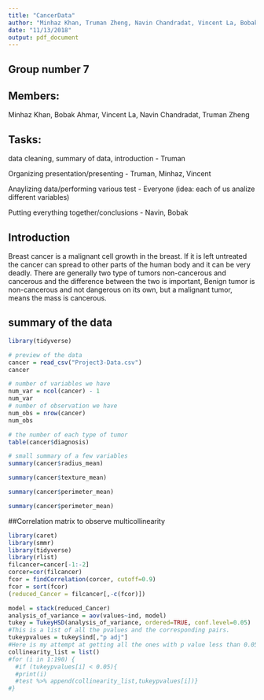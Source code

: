 ```yaml
---
title: "CancerData"
author: "Minhaz Khan, Truman Zheng, Navin Chandradat, Vincent La, Bobak Ahmar"
date: "11/13/2018"
output: pdf_document
---
```


## Group number 7
## Members:
Minhaz Khan,
Bobak Ahmar,
Vincent La,
Navin Chandradat,
Truman Zheng

## Tasks:
data cleaning, summary of data, introduction - Truman

Organizing presentation/presenting - Truman, Minhaz, Vincent

Anaylizing data/performing various test - Everyone 
(idea: each of us analize different variables)

Putting everything together/conclusions - Navin, Bobak


## Introduction
Breast cancer is a malignant cell growth in the breast. If it is left untreated the cancer can spread to other parts of the human body and it can be very deadly. There are generally two type of tumors non-cancerous and cancerous and the difference between the two is important, Benign tumor is non-cancerous and not dangerous on its own, but a malignant tumor, means the mass is cancerous.


## summary of the data
```r
library(tidyverse)
```

```r
# preview of the data
cancer = read_csv("Project3-Data.csv")
cancer
```
```r
# number of variables we have
num_var = ncol(cancer) - 1
num_var
# number of observation we have
num_obs = nrow(cancer)
num_obs
```

```r
# the number of each type of tumor
table(cancer$diagnosis)
```

```r
# small summary of a few variables
summary(cancer$radius_mean)

summary(cancer$texture_mean)

summary(cancer$perimeter_mean)

summary(cancer$perimeter_mean)
```

##Correlation matrix to observe multicollinearity 
```r
library(caret)
library(smmr)
library(tidyverse)
library(rlist)
filcancer=cancer[-1:-2]
corcer=cor(filcancer)
fcor = findCorrelation(corcer, cutoff=0.9)
fcor = sort(fcor)
(reduced_Cancer = filcancer[,-c(fcor)])

model = stack(reduced_Cancer)
analysis_of_variance = aov(values~ind, model)
tukey = TukeyHSD(analysis_of_variance, ordered=TRUE, conf.level=0.05)
#This is a list of all the pvalues and the corresponding pairs.
tukeypvalues = tukey$ind[,"p adj"]
#Here is my attempt at getting all the ones with p value less than 0.05. Plz send help
collinearity_list = list()
#for (i in 1:190) {
  #if (tukeypvalues[i] < 0.05){
  #print(i)
  #test %>% append(collinearity_list,tukeypvalues[i])}
#}
```

